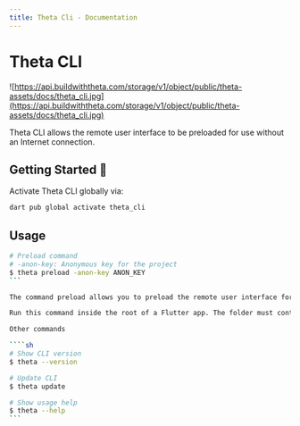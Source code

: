 ```yaml
---
title: Theta Cli - Documentation
---
```


# Theta CLI

![https://api.buildwiththeta.com/storage/v1/object/public/theta-assets/docs/theta_cli.jpg](https://api.buildwiththeta.com/storage/v1/object/public/theta-assets/docs/theta_cli.jpg)

Theta CLI allows the remote user interface to be preloaded for use without an Internet connection.

## Getting Started 🚀

Activate Theta CLI globally via:

```sh
dart pub global activate theta_cli
```

## Usage

````sh
# Preload command
# -anon-key: Anonymous key for the project
$ theta preload -anon-key ANON_KEY
```

The command preload allows you to preload the remote user interface for use without an Internet connection. It preloads also the images used in the remote user interface.

Run this command inside the root of a Flutter app. The folder must contain a pubspec.yaml file.

Other commands 

````sh
# Show CLI version
$ theta --version

# Update CLI
$ theta update

# Show usage help
$ theta --help
```

